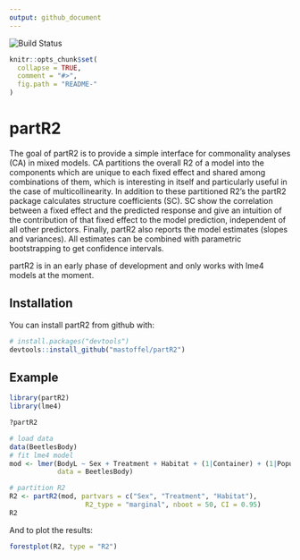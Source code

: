 ```yaml
---
output: github_document
---
```


![Build Status](https://travis-ci.org/mastoffel/partR2.svg?branch=master)
<!-- README.md is generated from README.Rmd. Please edit that file -->

```r
knitr::opts_chunk$set(
  collapse = TRUE,
  comment = "#>",
  fig.path = "README-"
)
```

# partR2

The goal of partR2 is to provide a simple interface for commonality analyses (CA) in
mixed models. CA partitions the overall R2 of a model into the components which are unique to
each fixed effect and shared among combinations of them, which is interesting
in itself and particularly useful in the case of multicollinearity. In addition
to these partitioned R2's the partR2 package calculates structure coefficients (SC).
SC show the correlation between a fixed effect and the predicted response 
and give an intuition of the contribution of that fixed effect to the model
prediction, independent of all other predictors. Finally, partR2 also reports
the model estimates (slopes and variances). All estimates can be combined with 
parametric bootstrapping to get confidence intervals.

partR2 is in an early phase of development and only works with lme4 models
at the moment.

## Installation

You can install partR2 from github with:

```r
# install.packages("devtools")
devtools::install_github("mastoffel/partR2")
```

## Example

```r
library(partR2)
library(lme4)

?partR2

# load data
data(BeetlesBody)
# fit lme4 model
mod <- lmer(BodyL ~ Sex + Treatment + Habitat + (1|Container) + (1|Population),
            data = BeetlesBody)

# partition R2
R2 <- partR2(mod, partvars = c("Sex", "Treatment", "Habitat"), 
                   R2_type = "marginal", nboot = 50, CI = 0.95)
R2
```

And to plot the results:
```r
forestplot(R2, type = "R2")
```
